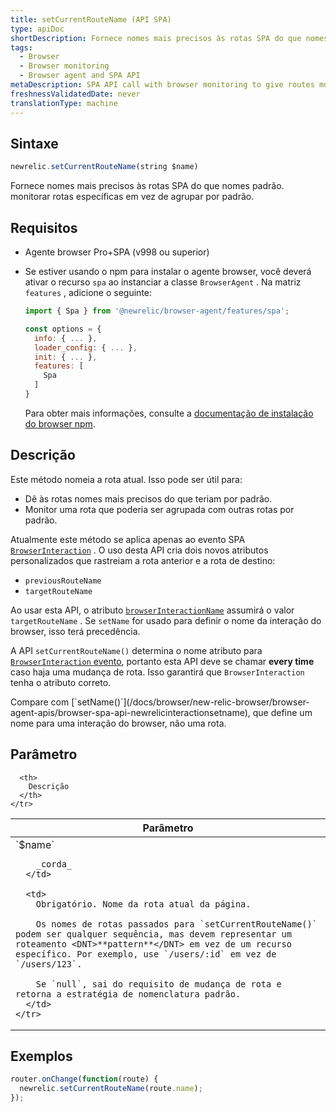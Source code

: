 ```yaml
---
title: setCurrentRouteName (API SPA)
type: apiDoc
shortDescription: Fornece nomes mais precisos às rotas SPA do que nomes padrão. monitorar rotas específicas em vez de agrupar por padrão.
tags:
  - Browser
  - Browser monitoring
  - Browser agent and SPA API
metaDescription: SPA API call with browser monitoring to give routes more accurate names and monitor specific routes rather than by default grouping.
freshnessValidatedDate: never
translationType: machine
---
```


## Sintaxe

```js
newrelic.setCurrentRouteName(string $name)
```

Fornece nomes mais precisos às rotas SPA do que nomes padrão. monitorar rotas específicas em vez de agrupar por padrão.

## Requisitos

* Agente browser Pro+SPA (v998 ou superior)

* Se estiver usando o npm para instalar o agente browser, você deverá ativar o recurso `spa` ao instanciar a classe `BrowserAgent` . Na matriz `features` , adicione o seguinte:

  ```js
  import { Spa } from '@newrelic/browser-agent/features/spa';

  const options = {
    info: { ... },
    loader_config: { ... },
    init: { ... },
    features: [
      Spa
    ]
  }
  ```

  Para obter mais informações, consulte a [documentação de instalação do browser npm](https://www.npmjs.com/package/@newrelic/browser-agent#new-relic-browser-agent).

## Descrição

Este método nomeia a rota atual. Isso pode ser útil para:

* Dê às rotas nomes mais precisos do que teriam por padrão.
* Monitor uma rota que poderia ser agrupada com outras rotas por padrão.

Atualmente este método se aplica apenas ao evento SPA [`BrowserInteraction`](/docs/insights/explore-data/attributes/browser-default-attributes-insights#browserinteraction-attributes) . O uso desta API cria dois novos atributos personalizados que rastreiam a rota anterior e a rota de destino:

* `previousRouteName`
* `targetRouteName`

Ao usar esta API, o atributo [`browserInteractionName`](/docs/insights/explore-data/attributes/browser-default-attributes-insights#interaction-name) assumirá o valor `targetRouteName` . Se `setName` for usado para definir o nome da interação do browser, isso terá precedência.

A API `setCurrentRouteName()` determina o nome atributo para [`BrowserInteraction` evento](/docs/insights/explore-data/attributes/browser-default-attributes-insights#browserinteraction-attributes), portanto esta API deve se chamar <DNT>**every time**</DNT> caso haja uma mudança de rota. Isso garantirá que `BrowserInteraction` tenha o atributo correto.

<Callout variant="tip">
  Compare com [`setName()`](/docs/browser/new-relic-browser/browser-agent-apis/browser-spa-api-newrelicinteractionsetname), que define um nome para uma interação do browser, não uma rota.
</Callout>

## Parâmetro

<table>
  <thead>
    <tr>
      <th width="25%">
        Parâmetro
      </th>

      <th>
        Descrição
      </th>
    </tr>
  </thead>

  <tbody>
    <tr>
      <td>
        `$name`

        _corda_
      </td>

      <td>
        Obrigatório. Nome da rota atual da página.

        Os nomes de rotas passados para `setCurrentRouteName()` podem ser qualquer sequência, mas devem representar um roteamento <DNT>**pattern**</DNT> em vez de um recurso específico. Por exemplo, use `/users/:id` em vez de `/users/123`.

        Se `null`, sai do requisito de mudança de rota e retorna a estratégia de nomenclatura padrão.
      </td>
    </tr>
  </tbody>
</table>

## Exemplos

```js
router.onChange(function(route) {
  newrelic.setCurrentRouteName(route.name);
});
```